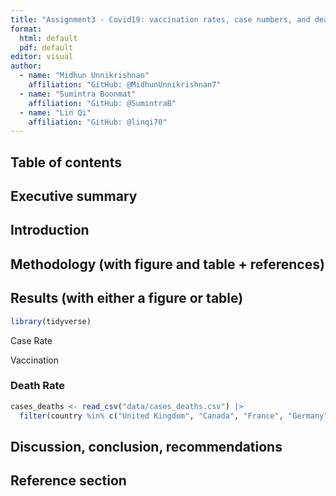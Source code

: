 ```yaml
---
title: "Assignment3 - Covid19: vaccination rates, case numbers, and death rates compare across France, Canada, Germany, India, the UK, and the US"
format: 
  html: default
  pdf: default
editor: visual
author: 
  - name: "Midhun Unnikrishnan"
    affiliation: "GitHub: @MidhunUnnikrishnan7"
  - name: "Sumintra Boonmat"
    affiliation: "GitHub: @SumintraB"
  - name: "Lin Qi"
    affiliation: "GitHub: @linqi70"
---
```


## Table of contents

## Executive summary

## Introduction

## Methodology (with figure and table + references)

## Results (with either a figure or table)

```r
library(tidyverse)
```

Case Rate

Vaccination

### Death Rate

```r
cases_deaths <- read_csv("data/cases_deaths.csv") |>
  filter(country %in% c("United Kingdom", "Canada", "France", "Germany", "India", "United States"))
```

## Discussion, conclusion, recommendations

## Reference section
